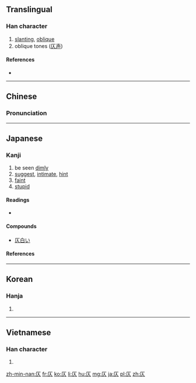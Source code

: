 {{also|지}}
==Translingual==

===Han character===
{{Han char|rn=9|rad=人|as=02|sn=4|four=71280|canj=MO|ids=⿸厂人}}

# [[slanting]], [[oblique]]
# oblique tones ([[仄声]])

====References====
* {{Han ref|kx=0091.120|dkj=00352|dj=0193.040|hdz=10103.070|uh=4EC4|ud=20164|bh=A4B7|bd=42167}}

----

==Chinese==
{{zh-forms}}

===Pronunciation===
{{zh-pron
|m=zè
|c=zak1
|mc=y
|oc=y
|ma=
|cat=a
}}

----

==Japanese==

===Kanji===
{{ja-kanji|grade=uc|rs=人02}}

# be seen [[dimly]]
# [[suggest]], [[intimate]], [[hint]]
# [[faint]]
# [[stupid]]

====Readings====
* {{ja-readings|on=[[そく]] (soku), [[しょく]] (shoku), [[しき]] (shiki)|kun=[[かたむく]] (katamuku), [[ほのか]] (honoka)}}

====Compounds====
* [[仄白い]]

====References====
{{ja-kref
|jis=503C
|ku=4828
|shift=98BA
|euc=D0BC
|freq=''not ranked''
|nelson=815
|newnelson=107
|halpern=2946
|kld=''not listed''
|heisig=2153
|tuttle=2p2.1
}}

----

==Korean==

===Hanja===
{{ko-hanja|hangeul=측|rv=cheuk|mr=ch'ŭk}}

# {{defn|lang=ko|sort=人02}}

----

==Vietnamese==

===Han character===
{{vi-hantu|[[trắc]]|rs=人02}}

# {{defn|lang=vi|sort=人02}}

[[zh-min-nan:仄]]
[[fr:仄]]
[[ko:仄]]
[[li:仄]]
[[hu:仄]]
[[mg:仄]]
[[ja:仄]]
[[pl:仄]]
[[zh:仄]]